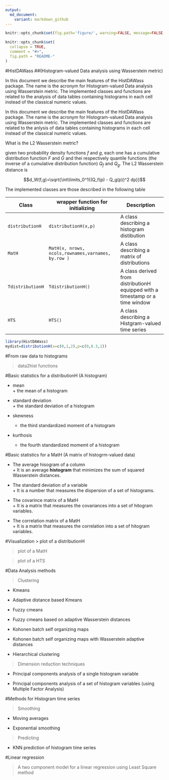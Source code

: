 ```yaml
---
output:
  md_document:
    variant: markdown_github
---
```

```r
knitr::opts_chunk$set(fig.path='figure/', warning=FALSE, message=FALSE, error=FALSE)
```
<!-- README.md is generated from README.Rmd. Please edit that file -->

```r
knitr::opts_chunk$set(
  collapse = TRUE,
  comment = "#>",
  fig.path = "README-"
)
```
#HistDAWass 
##(Histogram-valued Data analysis using Wasserstein metric)

In this document we describe the main features of the HistDAWass package.
The name is the acronym for Histogram-valued Data analysis using Wasserstein metric. The implemented classes and functions are related to the analysis of data tables containing histograms in each cell instead of the classical numeric values.


In this document we describe the main features of the HistDAWass package. The name is the acronym for Histogram-valued Data analysis using Wasserstein metric. The implemented classes and functions are related to the anlysis of data tables containing histograms in each cell instead of the classical numeric values.

What is the L2 Wasserstein metric?

given two probability density functions $f$ and $g$, each one has a cumulative distribution function $F$ and $G$ and thei respectively quantile functions (the inverse of a cumulative distribution function) $Q_f$ and $Q_g$. The L2 Wasserstein distance is

$$d_W(f,g)=\sqrt{\int\limits_0^1{(Q_f(p) - Q_g(p))^2 dp}}$$

The implemented classes are those described in the following table

| Class           | wrapper function for initializing | Description
|-----------------|-----------------------------------|------------------------
| `distributionH` | `distributionH(x,p)`              | A class describing a histogram distibution
| `MatH`          |  `MatH(x, nrows, ncols,rownames,varnames, by.row )`|A class describing a matrix of distributions
| `TdistributionH`| `TdistributionH()`                       | A class derived from distributionH equipped with a timestamp or a time window
| `HTS`           | `HTS()`                           | A class describing a Histgram-valued time series 


```r
library(HistDAWass)
mydist=distributionH(x=c(0,1,2),p=c(0,0.3,1))
```

#From raw data to histograms

> data2hist functions

#Basic statistics for a distributionH (A histogram)

* mean    
      + the mean of a histogram

* standard deviation    
      + the standard deviation of a histogram

* skewness    
    + the third standardized moment of a histogram

* kurthosis    
    + the fourth standardized momemt of a histogram

#Basic statistics for a MatH (A matrix of histogrm-valued data)

* The average hisogram of a column    
                + It is an average __histogram__ that minimizes the sum of squared Wasserstein distances.

* The standard deviation of a variable    
                + It is a number that measures the dispersion of a set of histograms.

* The covarince matrix of a MatH    
            + It is a matrix that measures the covariances into a set of hitogram variables. 

* The correlation matrix of a MatH            
            + It is a matrix that measures the correlation into a set of hitogram variables.

#Visualization
> plot of a distributionH

> plot of a MatH

> plot of a HTS

#Data Analysis methods

> Clustering

* Kmeans

* Adaptive distance based Kmeans

* Fuzzy cmeans

* Fuzzy cmeans based on adaptive Wasserstein distances

* Kohonen batch self organizing maps

* Kohonen batch self organizing maps with Wasserstein adaptive distances

* Hierarchical clustering

> Dimension reduction techniques

* Principal components analysis of a single histogram variable

* Principal components analysis of a set of histogram variables (using Multiple Factor Analysis)

#Methods for Histogram time series

> Smoothing

* Moving averages

* Exponential smoothing

> Predicting

* KNN prediction of histogram time series

#Linear regression

> A two component model for a linear regression using Least Square method
